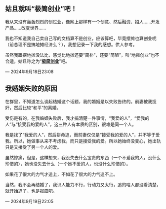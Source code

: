 ::: callout-tip
## 姑且就叫“极简创业”吧！


我从来没有轰轰烈烈的创过业，像网上那样有一个创意、然后融资、招人……开发产品……改变世界……

我也不知道我自己卖自己写的文档算不是创业，应该算吧，毕竟摆摊也算创业呢（前总理不是搞地摊经济么？），我想记录一下我的感想。供人参考。

虽然我跟摆地摊没法比，感觉比地摊还要“简朴”，还要“简陋”，叫“地摊创业”也不合适，姑且称之为“**<u>极简创业</u>**”吧。

::: {.right-align}
--- 2024年9月18日23:08
:::
:::


::: callout-tip
## 我婚姻失败的原因

在群里，不知道怎么谈起结婚这个话题，我的婚姻是以失败告终的。前妻被我捉奸，然后比较“和平”的离婚。

受伤是有的，在我婚姻失败后，我才搞清楚一件事情，“我爱的人”，“爱我的人”与“接受我的爱的人”，这三种人有本质的区别，很难是同一个人。

我是找了“我爱的人”，然后拼命追，而前妻仅仅是“接受我的爱的人”，并不等于爱我。所以，她做事从来不考虑我，而只是接受我的爱。所以她始终没变心，她出轨只是又接受了另一个人的爱。

虽然惨痛，但是，这样想来，我没失去什么宝贵的东西（一个不爱我的人，没什么珍惜的），她也没失去什么（一个她不爱的人，也没什么珍惜的）。

如果花了很大的力气才追上，不如花了很大的力气追不上。

当然，我不会再结婚了，我识人能力不行，行动力又太行，追的啥人都没看清楚，就开始追了，也是报应吧。

::: {.right-align}
--- 2024年9月19日22:05
:::
:::